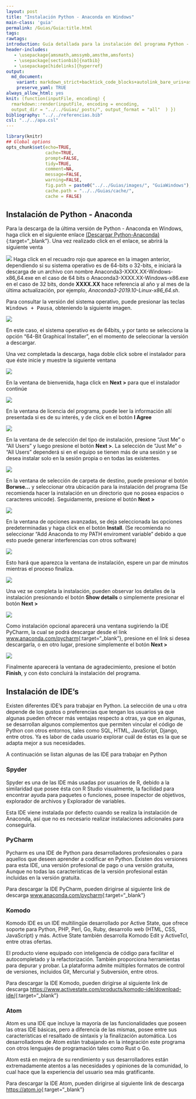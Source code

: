```yaml
---
layout: post
title: "Instalación Python - Anaconda en Windows"
main-class: 'guia'
permalink: /Guias/Guia:title.html
tags: 
rawtags: 
introduction: Guía detallada para la instalación del programa Python - Anaconda en Windows.
header-includes:
   - \usepackage{amsmath,amssymb,amsthm,amsfonts}
   - \usepackage[sectionbib]{natbib}
   - \usepackage[hidelinks]{hyperref}
output:
  md_document:
    variant: markdown_strict+backtick_code_blocks+autolink_bare_uris+ascii_identifiers+tex_math_single_backslash
    preserve_yaml: TRUE
always_allow_html: yes   
knit: (function(inputFile, encoding) {
  rmarkdown::render(inputFile, encoding = encoding,
  output_dir = "../../Guias/_posts/", output_format = "all"  ) })
bibliography: "../../referencias.bib"
csl: "../../apa.csl"
---
```


```r
library(knitr)
## Global options
opts_chunk$set(echo=TRUE,
               cache=TRUE,
               prompt=FALSE,
               tidy=TRUE,
               comment=NA,
               message=FALSE,
               warning=FALSE,
               fig.path = paste0("../../Guias/images/", "GuiaWindows"),
               cache.path = "../../Guias/cache/",
               cache = FALSE)

```

## Instalación de Python - Anaconda
Para la descarga de la última versión de Python - Anaconda en Windows, haga click en el siguiente enlace [(Descargar Python-Anaconda)](https://www.anaconda.com/distribution/#windows){:target="_blank"}.
Una vez realizado click en el enlace, se abrirá la siguiente venta

![](../../Guias/images/GuiaW17.jpg)
Haga click en el recuadro rojo que aparece en la imagen anterior, dependiendo si su sistema operativo es de 64-bits o 32-bits, e iniciará la descarga de un archivo con nombre Anaconda3-XXXX.XX-Windows-x86_64.exe en el caso de 64 bits o Anaconda3-XXXX.XX-Windows-x86.exe en el caso de 32 bits, donde **XXXX.XX** hace referencia al año y al mes de la última actualización, por ejemplo, *Anaconda3-2019.10-Linux-x86_64.sh*.

Para consultar la versión del sistema operativo, puede presionar las teclas <tt>Windows + Pausa</tt>, obteniendo la siguiente imagen.

![](../../Guias/images/GuiaW6.jpg)

En este caso, el sistema operativo es de 64bits, y por tanto se selecciona la opción "64-Bit Graphical Installer", en el momento de seleccionar la versión a descargar.

Una vez completada la descarga, haga doble click sobre el instalador para que éste inicie y muestre la siguiente ventana

![](../../Guias/images/GuiaW18.jpg)

En la ventana de bienvenida, haga click en __Next >__ para que el instalador continúe 

![](../../Guias/images/GuiaW19.jpg)

En la ventana de licencia del programa, puede leer la información allí presentada si es de su interés, y de click en el botón __I Agree__

![](../../Guias/images/GuiaW20.jpg)

En la ventana de de selección del tipo de instalación, presione "Just Me" o "All Users" y luego presione el botón __Next >__. La selección de "Just Me" o "All Users" dependerá si en el equipo se tienen más de una sesión y se desea instalar solo en la sesión propia o en todas las existentes.

![](../../Guias/images/GuiaW21.jpg)

En la ventana de selección de carpeta de destino, puede presionar el botón __Borwse...__ y seleccionar otra ubicación para la instalación del programa (Se recomienda hacer la instalación en un directorio que no posea espacios o caracteres unicode). Seguidamente, presione el botón __Next >__


![](../../Guias/images/GuiaW22.jpg)

En la ventana de opciones avanzadas, se deja seleccionada las opciones predeterminadas y haga click en el botón __Install__. (Se recomienda no seleccionar "Add Anaconda to my PATH enviroment variable" debido a que esto puede generar interferencias con otros software)

![](../../Guias/images/GuiaW23.jpg)

Esto hará que aparezca la ventana de instalación, espere un par de minutos mientras el proceso finaliza.

![](../../Guias/images/GuiaW24.jpg)

Una vez se completa la instalación, pueden observar los detalles de la instalación presionando el botón __Show details__ o simplemente presionar el botón __Next >__

![](../../Guias/images/GuiaW25.jpg)

Como instalación opcional aparecerá una ventana sugiriendo la IDE PyCharm, la cual se podrá descargar desde el link [www.anaconda.com/pycharm](www.anaconda.com/pycharm){:target="_blank"}, presione en el link si desea descargarla, o en otro lugar, presione simplemente el botón __Next >__

![](../../Guias/images/GuiaW26.jpg)

Finalmente aparecerá la ventana de agradecimiento, presione el botón __Finish__, y con ésto concluirá la instalación del programa.


## Instalación de IDE's
Existen diferentes IDE's para trabajar en Python. La selección de una u otra depende de los gustos o preferencias que tengan los usuarios ya que algunas pueden ofrecer más ventajas respecto a otras, ya que en algunas, se desarrollan algunos complementos que permiten vincular el código de Python con otros entornos, tales como SQL, HTML, JavaScript, Django, entre otros. Ya es labor de cada usuario explorar cuál de éstas es la que se adapta mejor a sus necesidades.

A continuación se listan algunas de las IDE para trabajar en Python

### Spyder
Spyder es una de las IDE más usadas por usuarios de R, debido a la similaridad que posee ésta con R Studio visualmente, la facilidad para encontrar ayuda para paquetes o funciones, posee inspector de objetivos, explorador de archivos y Explorador de variables.

Esta IDE viene instalada por defecto cuando se realiza la instalación de Anaconda, así que no es necesario realizar instalaciones adicionales para conseguirla.

### PyCharm
Pycharm es una IDE de Python para desarrolladores profesionales o para aquellos que deseen aprender a codificar en Python. Existen dos versiones para esta IDE, una versión profesional de pago o una versión gratuita, Aunque no todas las características de la versión profesional están incluidas en la versión gratuita.

Para descargar la IDE PyCharm, pueden dirigirse al siguiente link de descarga [www.anaconda.com/pycharm](www.anaconda.com/pycharm){:target="_blank"}

### Komodo
Komodo IDE es un IDE multilingüe desarrollado por Active State, que ofrece soporte para Python, PHP, Perl, Go, Ruby, desarrollo web (HTML, CSS, JavaScript) y más. Active State también desarrolla Komodo Edit y ActiveTcl, entre otras ofertas.

El producto viene equipado con inteligencia de código para facilitar el autocompletado y la refactorización. También proporciona herramientas para depurar y probar. La plataforma admite múltiples formatos de control de versiones, incluidos Git, Mercurial y Subversión, entre otros.

Para descargar la IDE Komodo, pueden dirigirse al siguiente link de descarga [https://www.activestate.com/products/komodo-ide/download-ide/](https://www.activestate.com/products/komodo-ide/download-ide/){:target="_blank"}

### Atom
Atom es una IDE que incluye la mayoría de las funcionalidades que poseen las otras IDE básicas, pero a diferencia de las mismas, posee entre sus características el resaltado de sintaxis y la finalización automática. Los desarrolladores de Atom están trabajando en la integración este programa con otros lenguajes de programación tales como Rust o Go.

Atom está en mejora de su rendimiento y sus desarrolladores están extremadamente atentos a las necesidades y opiniones de la comunidad, lo cual hace que la experiencia del usuario sea más gratificante.

Para descargar la IDE Atom, pueden dirigirse al siguiente link de descarga [https://atom.io](https://atom.io){:target="_blank"}

